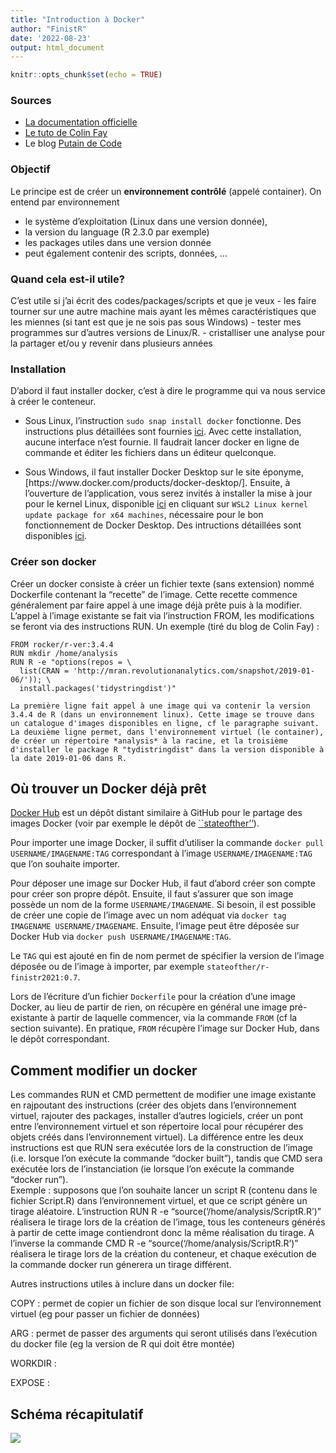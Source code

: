 ```yaml
---
title: "Introduction à Docker"
author: "FinistR"
date: '2022-08-23'
output: html_document
---
```


```r
knitr::opts_chunk$set(echo = TRUE)
```

### Sources

- [La documentation officielle](https://docs.docker.com/get-started/)
- [Le tuto de Colin Fay](https://colinfay.me/docker-r-reproducibility/)
- Le blog [Putain de Code](https://putaindecode.io/articles/introduction-a-docker/)

### Objectif

Le principe est de créer un **environnement contrôlé** (appelé container). On entend par environnement 

- le système d'exploitation (Linux dans une version donnée), 
- la version du language (R 2.3.0 par exemple)
- les packages utiles dans une version donnée
- peut également contenir des scripts, données, ...

### Quand cela est-il utile? 

C'est utile si j'ai écrit des codes/packages/scripts et que je veux 
- les faire tourner sur une autre machine mais ayant les mêmes caractéristiques que les miennes (si tant est que je ne sois pas sous Windows)
- tester mes programmes sur d'autres versions de Linux/R.
- cristalliser une analyse pour la partager et/ou y revenir dans plusieurs années

### Installation


D'abord il faut installer docker, c'est à dire le programme qui va nous service à créer le conteneur. 

 - Sous Linux, l'instruction `sudo snap install docker`  fonctionne. 
 Des instructions plus détaillées sont fournies [ici](https://www.simplilearn.com/tutorials/docker-tutorial/how-to-install-docker-on-ubuntu).
 Avec cette installation, aucune interface n'est fournie. Il faudrait lancer docker en ligne de commande et éditer les fichiers dans un éditeur quelconque. 

 - Sous Windows, il faut installer Docker Desktop sur le site éponyme, [https://www.docker.com/products/docker-desktop/].
 Ensuite, à l'ouverture de l'application, vous serez invités à installer la mise à jour pour le kernel Linux, disponible [ici](https://aka.ms/wsl2kernel) en cliquant sur `WSL2 Linux kernel update package for x64 machines`, nécessaire pour le bon fonctionnement de Docker Desktop.
 Des intructions détaillées sont disponibles [ici](https://docs.docker.com/desktop/install/windows-install/).

### Créer son docker

Créer un docker consiste à créer un fichier texte (sans extension) nommé Dockerfile contenant la "recette" de l'image. Cette recette commence généralement par faire appel à une image déjà prête puis à la modifier. L'appel à l'image existante se fait via l'instruction FROM, les modifications se feront via des instructions RUN. Un exemple (tiré du blog de Colin Fay) :

```
FROM rocker/r-ver:3.4.4
RUN mkdir /home/analysis
RUN R -e "options(repos = \
  list(CRAN = 'http://mran.revolutionanalytics.com/snapshot/2019-01-06/')); \
  install.packages('tidystringdist')"
  
La première ligne fait appel à une image qui va contenir la version 3.4.4 de R (dans un environnement linux). Cette image se trouve dans un catalogue d'images disponibles en ligne, cf le paragraphe suivant. La deuxième ligne permet, dans l'environnement virtuel (le container), de créer un répertoire *analysis* à la racine, et la troisième d'installer le package R "tydistringdist" dans la version disponible à la date 2019-01-06 dans R.    
```

## Où trouver un Docker déjà prêt

[Docker Hub](https://hub.docker.com/) est un dépôt distant similaire à GitHub pour le partage des images Docker (voir par exemple le dépôt de [``stateofther''](https://hub.docker.com/u/stateofther)).

Pour importer une image Docker, il suffit d'utiliser la commande `docker pull USERNAME/IMAGENAME:TAG` correspondant à l'image `USERNAME/IMAGENAME:TAG` que l'on souhaite importer.

Pour déposer une image sur Docker Hub, il faut d'abord créer son compte pour créer son propre dépôt.
Ensuite, il faut s'assurer que son image possède un nom de la forme `USERNAME/IMAGENAME`.
Si besoin, il est possible de créer une copie de l'image avec un nom adéquat via `docker tag IMAGENAME USERNAME/IMAGENAME`.
Ensuite, l'image peut être déposée sur Docker Hub via `docker push USERNAME/IMAGENAME:TAG`.

Le `TAG` qui est ajouté en fin de nom permet de spécifier la version de l'image déposée ou de l'image à importer, par exemple `stateofther/r-finistr2021:0.7`.

Lors de l'écriture d'un fichier `Dockerfile` pour la création d'une image Docker, au lieu de partir de rien, on récupère en général une image pré-existante à partir de laquelle commencer, via la commande  `FROM` (cf la section suivante).
En pratique, `FROM` récupère l'image sur Docker Hub, dans le dépôt correspondant.

## Comment modifier un docker

Les commandes RUN et CMD permettent de modifier une image existante en rajpoutant des instructions (créer des objets dans l'environnement virtuel, rajouter des packages, installer d'autres logiciels, créer un pont entre l'environnement virtuel et son répertoire local pour récupérer des objets créés dans l'environnement virtuel). La différence entre les deux instructions est que RUN sera exécutée lors de la construction de l'image (i.e. lorsque l'on exécute la commande "docker built"), tandis que CMD sera exécutée lors de l'instanciation (ie lorsque l'on exécute la commande "docker run").  
Exemple : supposons que l'on souhaite lancer un script R (contenu dans le fichier Script.R) dans l'environnement virtuel, et que ce script génère un tirage aléatoire. L'instruction 
RUN R -e "source('/home/analysis/ScriptR.R')"
réalisera le tirage lors de la création de l'image, tous les conteneurs générés à partir de cette image contiendront donc la même réalisation du tirage. A l'inverse la commande
CMD R -e "source('/home/analysis/ScriptR.R')" réalisera le tirage lors de la création du conteneur, et chaque exécution de la commande docker run génerera un tirage différent.  

Autres instructions utiles à inclure dans un docker file:

COPY : permet de copier un fichier de son disque local sur l'environnement virtuel (eg pour passer un fichier de données)

ARG : permet de passer des arguments qui seront utilisés dans l'exécution du docker file (eg la version de R qui doit être montée)

WORKDIR :

EXPOSE : 


## Schéma récapitulatif

![](docker.drawio.png)

  